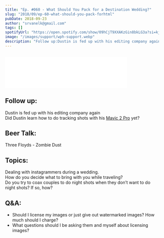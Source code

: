 ```yaml
---
title: "Ep. #060 - What Should You Pack for a Destination Wedding?"
slug: "2018/09/ep-60-what-should-you-pack-forhtml"
pubDate: 2018-09-23
author: "srvanelk@gmail.com"
tags: []
spotifyUrl: "https://open.spotify.com/show/09hCjT9XXAKzGin8bkLG3a?si=kjRZvQ1JTb6Ov3HVzSSlWA"
image: "/images/support/wph-support.webp"
description: "Follow up:Dustin is fed up with his editing company againDid Dustin learn how to do tracking shots with his Mavic 2 Pro yet?"
---
```


<figure>
  <img src="/images/support/wph-support.webp" alt="" />
</figure>
<iframe
  class="embedly-embed"
  src="//cdn.embedly.com/widgets/media.html?src=https%3A%2F%2Fanchor.fm%2Fweddingphotohangover%2Fembed%2Fepisodes%2FEp--60---What-Should-You-Pack-for-a-Destination-Wedding-e290o7&url=https%3A%2F%2Fanchor.fm%2Fweddingphotohangover%2Fepisodes%2FEp--60---What-Should-You-Pack-for-a-Destination-Wedding-e290o7&image=https%3A%2F%2Fd3t3ozftmdmh3i.cloudfront.net%2Fproduction%2Fpodcast_uploaded_episode400%2F805714%2F805714-1537505067468-5cf7aeb0e97cb.jpg&key=61d05c9d54e8455ea7a9677c366be814&type=text%2Fhtml&schema=anchor&wmode=opaque"
  width="400"
  height="102"
  scrolling="no"
  frameborder="0"
  allow="autoplay; fullscreen"
  allowfullscreen="true"
></iframe>


## Follow up:  
Dustin is fed up with his editing company again  
Did Dustin learn how to do tracking shots with his [Mavic 2 Pro](https://www.amazon.com/gp/product/B07GDC5X74/ref=as_li_tl?ie=UTF8&camp=1789&creative=9325&creativeASIN=B07GDC5X74&linkCode=as2&tag=stevenvanelk-20&linkId=c16c51a0c7c30eebe98add100ae719eb) yet?

## Beer Talk:  
Three Floyds - Zombie Dust

## Topics:  
Dealing with instagrammers during a wedding.  
How do you decide what to bring with you while traveling?  
Do you try to coax couples to do night shots when they don’t want to do night shots? If so, how?

## Q&A:
- Should I license my images or just give out watermarked images? How much should I charge?
- What questions should I be asking them and myself about licensing images?